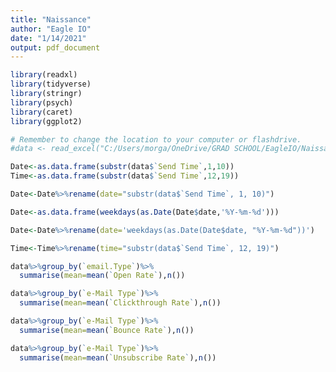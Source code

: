 ---
title: "Naissance"
author: "Eagle IO"
date: "1/14/2021"
output: pdf_document
---

```{r,echo=FALSE,include=FALSE}
library(readxl)
library(tidyverse)
library(stringr)
library(psych)
library(caret)
library(ggplot2)

# Remember to change the location to your computer or flashdrive. 
#data <- read_excel("C:/Users/morga/OneDrive/GRAD SCHOOL/EagleIO/Naissance project/Naissance e-Mail Metrics Pilot - Data Template.xlsx")
```

```{r, include=FALSE}
Date<-as.data.frame(substr(data$`Send Time`,1,10))
Time<-as.data.frame(substr(data$`Send Time`,12,19))

Date<-Date%>%rename(date="substr(data$`Send Time`, 1, 10)")

Date<-as.data.frame(weekdays(as.Date(Date$date,'%Y-%m-%d')))

Date<-Date%>%rename(date='weekdays(as.Date(Date$date, "%Y-%m-%d"))')

Time<-Time%>%rename(time="substr(data$`Send Time`, 12, 19)")

```



```{r,echo=FALSE}
data%>%group_by(`email.Type`)%>%
  summarise(mean=mean(`Open Rate`),n())

data%>%group_by(`e-Mail Type`)%>%
  summarise(mean=mean(`Clickthrough Rate`),n())

data%>%group_by(`e-Mail Type`)%>%
  summarise(mean=mean(`Bounce Rate`),n())

data%>%group_by(`e-Mail Type`)%>%
  summarise(mean=mean(`Unsubscribe Rate`),n())
```


